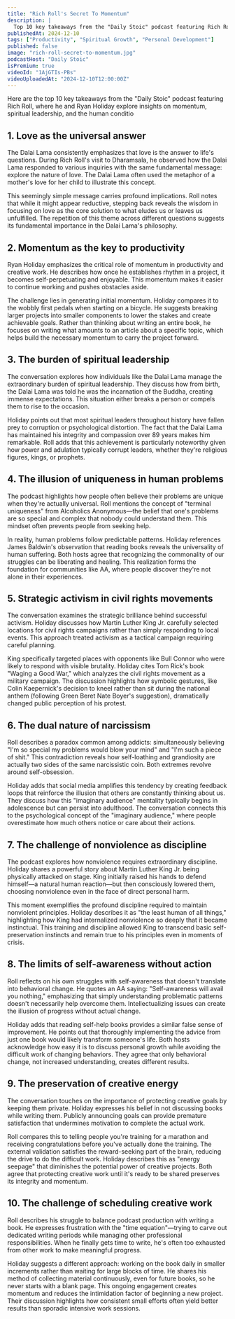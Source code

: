 ```yaml
---
title: "Rich Roll's Secret To Momentum"
description: |
  Top 10 key takeaways from the "Daily Stoic" podcast featuring Rich Roll, where he and Ryan Holiday explore insights on momentum, spiritual leadership, and the human conditio
publishedAt: 2024-12-10
tags: ["Productivity", "Spiritual Growth", "Personal Development"]
published: false
image: "rich-roll-secret-to-momentum.jpg"
podcastHost: "Daily Stoic"
isPremium: true
videoId: "1AjGTIs-PBs"
videoUploadedAt: "2024-12-10T12:00:00Z"
---
```



<PodcastSummaryPageLayout frontmatter={frontmatter}>

Here are the top 10 key takeaways from the "Daily Stoic" podcast featuring Rich Roll, where he and Ryan Holiday explore insights on momentum, spiritual leadership, and the human conditio

## 1. Love as the universal answer

The Dalai Lama consistently emphasizes that love is the answer to life's questions. During Rich Roll's visit to Dharamsala, he observed how the Dalai Lama responded to various inquiries with the same fundamental message: explore the nature of love. The Dalai Lama often used the metaphor of a mother's love for her child to illustrate this concept.

This seemingly simple message carries profound implications. Roll notes that while it might appear reductive, stepping back reveals the wisdom in focusing on love as the core solution to what eludes us or leaves us unfulfilled. The repetition of this theme across different questions suggests its fundamental importance in the Dalai Lama's philosophy.

## 2. Momentum as the key to productivity

Ryan Holiday emphasizes the critical role of momentum in productivity and creative work. He describes how once he establishes rhythm in a project, it becomes self-perpetuating and enjoyable. This momentum makes it easier to continue working and pushes obstacles aside.

The challenge lies in generating initial momentum. Holiday compares it to the wobbly first pedals when starting on a bicycle. He suggests breaking larger projects into smaller components to lower the stakes and create achievable goals. Rather than thinking about writing an entire book, he focuses on writing what amounts to an article about a specific topic, which helps build the necessary momentum to carry the project forward.

## 3. The burden of spiritual leadership

The conversation explores how individuals like the Dalai Lama manage the extraordinary burden of spiritual leadership. They discuss how from birth, the Dalai Lama was told he was the incarnation of the Buddha, creating immense expectations. This situation either breaks a person or compels them to rise to the occasion.

Holiday points out that most spiritual leaders throughout history have fallen prey to corruption or psychological distortion. The fact that the Dalai Lama has maintained his integrity and compassion over 89 years makes him remarkable. Roll adds that this achievement is particularly noteworthy given how power and adulation typically corrupt leaders, whether they're religious figures, kings, or prophets.

## 4. The illusion of uniqueness in human problems

The podcast highlights how people often believe their problems are unique when they're actually universal. Roll mentions the concept of "terminal uniqueness" from Alcoholics Anonymous—the belief that one's problems are so special and complex that nobody could understand them. This mindset often prevents people from seeking help.

In reality, human problems follow predictable patterns. Holiday references James Baldwin's observation that reading books reveals the universality of human suffering. Both hosts agree that recognizing the commonality of our struggles can be liberating and healing. This realization forms the foundation for communities like AA, where people discover they're not alone in their experiences.

## 5. Strategic activism in civil rights movements

The conversation examines the strategic brilliance behind successful activism. Holiday discusses how Martin Luther King Jr. carefully selected locations for civil rights campaigns rather than simply responding to local events. This approach treated activism as a tactical campaign requiring careful planning.

King specifically targeted places with opponents like Bull Connor who were likely to respond with visible brutality. Holiday cites Tom Rick's book "Waging a Good War," which analyzes the civil rights movement as a military campaign. The discussion highlights how symbolic gestures, like Colin Kaepernick's decision to kneel rather than sit during the national anthem (following Green Beret Nate Boyer's suggestion), dramatically changed public perception of his protest.

## 6. The dual nature of narcissism

Roll describes a paradox common among addicts: simultaneously believing "I'm so special my problems would blow your mind" and "I'm such a piece of shit." This contradiction reveals how self-loathing and grandiosity are actually two sides of the same narcissistic coin. Both extremes revolve around self-obsession.

Holiday adds that social media amplifies this tendency by creating feedback loops that reinforce the illusion that others are constantly thinking about us. They discuss how this "imaginary audience" mentality typically begins in adolescence but can persist into adulthood. The conversation connects this to the psychological concept of the "imaginary audience," where people overestimate how much others notice or care about their actions.

## 7. The challenge of nonviolence as discipline

The podcast explores how nonviolence requires extraordinary discipline. Holiday shares a powerful story about Martin Luther King Jr. being physically attacked on stage. King initially raised his hands to defend himself—a natural human reaction—but then consciously lowered them, choosing nonviolence even in the face of direct personal harm.

This moment exemplifies the profound discipline required to maintain nonviolent principles. Holiday describes it as "the least human of all things," highlighting how King had internalized nonviolence so deeply that it became instinctual. This training and discipline allowed King to transcend basic self-preservation instincts and remain true to his principles even in moments of crisis.

## 8. The limits of self-awareness without action

Roll reflects on his own struggles with self-awareness that doesn't translate into behavioral change. He quotes an AA saying: "Self-awareness will avail you nothing," emphasizing that simply understanding problematic patterns doesn't necessarily help overcome them. Intellectualizing issues can create the illusion of progress without actual change.

Holiday adds that reading self-help books provides a similar false sense of improvement. He points out that thoroughly implementing the advice from just one book would likely transform someone's life. Both hosts acknowledge how easy it is to discuss personal growth while avoiding the difficult work of changing behaviors. They agree that only behavioral change, not increased understanding, creates different results.

## 9. The preservation of creative energy

The conversation touches on the importance of protecting creative goals by keeping them private. Holiday expresses his belief in not discussing books while writing them. Publicly announcing goals can provide premature satisfaction that undermines motivation to complete the actual work.

Roll compares this to telling people you're training for a marathon and receiving congratulations before you've actually done the training. The external validation satisfies the reward-seeking part of the brain, reducing the drive to do the difficult work. Holiday describes this as "energy seepage" that diminishes the potential power of creative projects. Both agree that protecting creative work until it's ready to be shared preserves its integrity and momentum.

## 10. The challenge of scheduling creative work

Roll describes his struggle to balance podcast production with writing a book. He expresses frustration with the "time equation"—trying to carve out dedicated writing periods while managing other professional responsibilities. When he finally gets time to write, he's often too exhausted from other work to make meaningful progress.

Holiday suggests a different approach: working on the book daily in smaller increments rather than waiting for large blocks of time. He shares his method of collecting material continuously, even for future books, so he never starts with a blank page. This ongoing engagement creates momentum and reduces the intimidation factor of beginning a new project. Their discussion highlights how consistent small efforts often yield better results than sporadic intensive work sessions.

</PodcastSummaryPageLayout>
